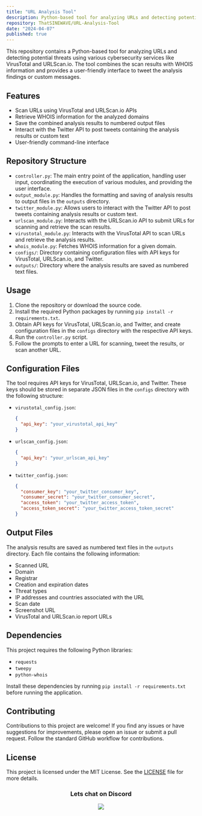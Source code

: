 ```yaml
---
title: "URL Analysis Tool"
description: Python-based tool for analyzing URLs and detecting potential threats using various cybersecurity services.
repository: ThatSINEWAVE/URL-Analysis-Tool
date: "2024-04-07"
published: true
---
```


This repository contains a Python-based tool for analyzing URLs and detecting potential threats using various cybersecurity services like VirusTotal and URLScan.io. The tool combines the scan results with WHOIS information and provides a user-friendly interface to tweet the analysis findings or custom messages.

## Features

- Scan URLs using VirusTotal and URLScan.io APIs
- Retrieve WHOIS information for the analyzed domains
- Save the combined analysis results to numbered output files
- Interact with the Twitter API to post tweets containing the analysis results or custom text
- User-friendly command-line interface

## Repository Structure

- `controller.py`: The main entry point of the application, handling user input, coordinating the execution of various modules, and providing the user interface.
- `output_module.py`: Handles the formatting and saving of analysis results to output files in the `outputs` directory.
- `twitter_module.py`: Allows users to interact with the Twitter API to post tweets containing analysis results or custom text.
- `urlscan_module.py`: Interacts with the URLScan.io API to submit URLs for scanning and retrieve the scan results.
- `virustotal_module.py`: Interacts with the VirusTotal API to scan URLs and retrieve the analysis results.
- `whois_module.py`: Fetches WHOIS information for a given domain.
- `configs/`: Directory containing configuration files with API keys for VirusTotal, URLScan.io, and Twitter.
- `outputs/`: Directory where the analysis results are saved as numbered text files.

## Usage

1. Clone the repository or download the source code.
2. Install the required Python packages by running `pip install -r requirements.txt`.
3. Obtain API keys for VirusTotal, URLScan.io, and Twitter, and create configuration files in the `configs` directory with the respective API keys.
4. Run the `controller.py` script.
5. Follow the prompts to enter a URL for scanning, tweet the results, or scan another URL.

## Configuration Files

The tool requires API keys for VirusTotal, URLScan.io, and Twitter. These keys should be stored in separate JSON files in the `configs` directory with the following structure:

- `virustotal_config.json`:
  ```json
  {
    "api_key": "your_virustotal_api_key"
  }
  ```

- `urlscan_config.json`:
  ```json
  {
    "api_key": "your_urlscan_api_key"
  }
  ```

- `twitter_config.json`:
  ```json
  {
    "consumer_key": "your_twitter_consumer_key",
    "consumer_secret": "your_twitter_consumer_secret",
    "access_token": "your_twitter_access_token",
    "access_token_secret": "your_twitter_access_token_secret"
  }
  ```

## Output Files

The analysis results are saved as numbered text files in the `outputs` directory. Each file contains the following information:

- Scanned URL
- Domain
- Registrar
- Creation and expiration dates
- Threat types
- IP addresses and countries associated with the URL
- Scan date
- Screenshot URL
- VirusTotal and URLScan.io report URLs

## Dependencies

This project requires the following Python libraries:

- `requests`
- `tweepy`
- `python-whois`

Install these dependencies by running `pip install -r requirements.txt` before running the application.

## Contributing

Contributions to this project are welcome! If you find any issues or have suggestions for improvements, please open an issue or submit a pull request. Follow the standard GitHub workflow for contributions.

## License

This project is licensed under the MIT License. See the [LICENSE](LICENSE) file for more details.

<div align="center">

### Lets chat on Discord

[![](https://dcbadge.vercel.app/api/server/zjjKSV8wFf)](https://discord.gg/zjjKSV8wFf)

</div>